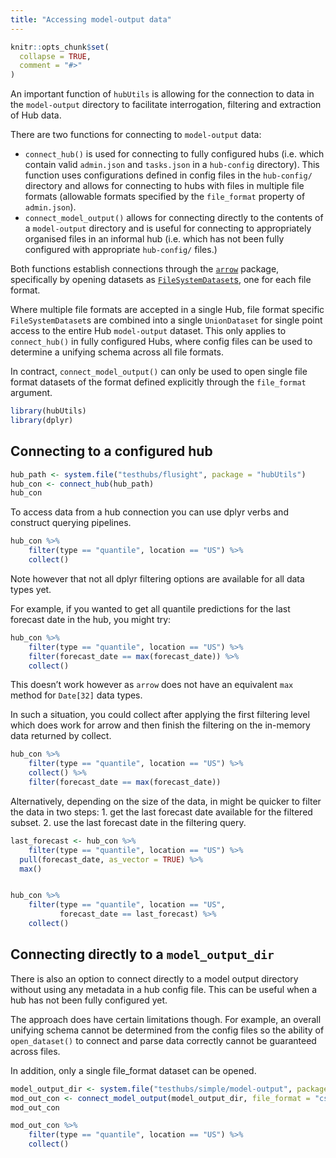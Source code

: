 ```yaml
---
title: "Accessing model-output data"
---
```


```r
knitr::opts_chunk$set(
  collapse = TRUE,
  comment = "#>"
)
```

An important function of `hubUtils` is allowing for the connection to data in the `model-output` directory to facilitate interrogation, filtering and extraction of Hub data.

There are two functions for connecting to `model-output` data:

- `connect_hub()` is used for connecting to fully configured hubs (i.e. which contain valid `admin.json` and `tasks.json` in a `hub-config` directory). This function uses configurations defined in config files in the `hub-config/` directory and allows for connecting to hubs with files in multiple file formats (allowable formats specified by the `file_format` property of `admin.json`).
- `connect_model_output()` allows for connecting directly to the contents of a `model-output` directory and is useful for connecting to appropriately organised files in an informal hub (i.e. which has not been fully configured with appropriate `hub-config/` files.)

Both functions establish connections through the [`arrow`](https://arrow.apache.org/docs/r/) package, specifically by opening datasets as [`FileSystemDataset`s](https://arrow.apache.org/docs/r/reference/Dataset.html), one for each file format. 

Where multiple file formats are accepted in a single Hub, file format specific `FileSystemDataset`s are combined into a single `UnionDataset` for single point access to the entire Hub `model-output` dataset. 
This only applies to `connect_hub()` in fully configured Hubs, where config files can be used to determine a unifying schema across all file formats. 

In contract, `connect_model_output()` can only be used to open single file format datasets of the format defined explicitly through the `file_format` argument.


```r
library(hubUtils)
library(dplyr)
```

## Connecting to a configured hub


```r
hub_path <- system.file("testhubs/flusight", package = "hubUtils")
hub_con <- connect_hub(hub_path)
hub_con
```

To access data from a hub connection you can use dplyr verbs and construct querying pipelines.

```r
hub_con %>%
    filter(type == "quantile", location == "US") %>%
    collect()
```

Note however that not all dplyr filtering options are available for all data types yet.

For example, if you wanted to get all quantile predictions for the last forecast date in the hub, you might try:

```r
hub_con %>%
    filter(type == "quantile", location == "US") %>%
    filter(forecast_date == max(forecast_date)) %>%
    collect()
```

This doesn't work however as `arrow` does not have an equivalent `max` method for `Date[32]` data types.

In such a situation, you could collect after applying the first filtering level which does work for arrow and then finish the filtering on the in-memory data returned by collect.

```r
hub_con %>%
    filter(type == "quantile", location == "US") %>%
    collect() %>%
    filter(forecast_date == max(forecast_date)) 
```

Alternatively, depending on the size of the data, in might be quicker to filter the data in two steps:
1. get the last forecast date available for the filtered subset.
2. use the last forecast date in the filtering query.

```r
last_forecast <- hub_con %>%
    filter(type == "quantile", location == "US") %>%
  pull(forecast_date, as_vector = TRUE) %>%
  max()


hub_con %>%
    filter(type == "quantile", location == "US",
           forecast_date == last_forecast) %>%
    collect()
```



## Connecting directly to a `model_output_dir`

There is also an option to connect directly to a model output directory without using any metadata in a hub config file. This can be useful when a hub has not been fully configured yet. 

The approach does have certain limitations though. For example, an overall unifying schema cannot be determined from the config files so the ability of `open_dataset()` to connect and parse data correctly cannot be guaranteed across files.

In addition, only a single file_format dataset can be opened.

```r
model_output_dir <- system.file("testhubs/simple/model-output", package = "hubUtils")
mod_out_con <- connect_model_output(model_output_dir, file_format = "csv")
mod_out_con
```


```r
mod_out_con %>%
    filter(type == "quantile", location == "US") %>%
    collect()
```

